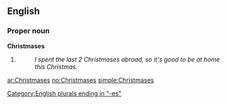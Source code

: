 ==English==
===Proper noun===
'''Christmases'''

# {{plural of|Christmas}}
#:''I spent the last 2 Christmases abroad, so it's good to be at home this Christmas.''

[[Category:English plurals ending in "-es"]]

[[ar:Christmases]]
[[no:Christmases]]
[[simple:Christmases]]